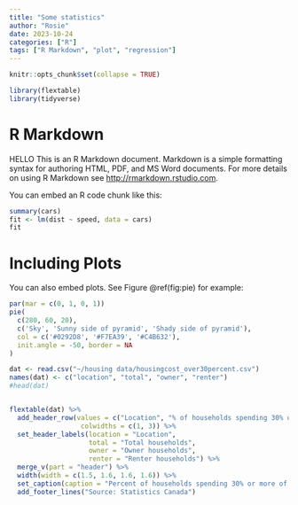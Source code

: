 ```yaml
---
title: "Some statistics"
author: "Rosie"
date: 2023-10-24
categories: ["R"]
tags: ["R Markdown", "plot", "regression"]
---
```


```r
knitr::opts_chunk$set(collapse = TRUE)
```

```r
library(flextable)
library(tidyverse)

```

# R Markdown

HELLO
This is an R Markdown document. Markdown is a simple formatting syntax for authoring HTML, PDF, and MS Word documents. For more details on using R Markdown see <http://rmarkdown.rstudio.com>.

You can embed an R code chunk like this:

```r
summary(cars)
fit <- lm(dist ~ speed, data = cars)
fit
```

# Including Plots

You can also embed plots. See Figure \@ref(fig:pie) for example:

```r
par(mar = c(0, 1, 0, 1))
pie(
  c(280, 60, 20),
  c('Sky', 'Sunny side of pyramid', 'Shady side of pyramid'),
  col = c('#0292D8', '#F7EA39', '#C4B632'),
  init.angle = -50, border = NA
)
```


```r

dat <- read.csv("~/housing data/housingcost_over30percent.csv")
names(dat) <- c("location", "total", "owner", "renter")
#head(dat)


flextable(dat) %>% 
  add_header_row(values = c("Location", "% of households spending 30% or more of income on shelter cost"),
                  colwidths = c(1, 3)) %>%
  set_header_labels(location = "Location", 
                    total = "Total households", 
                    owner = "Owner households", 
                    renter = "Renter households") %>%
  merge_v(part = "header") %>%
  width(width = c(1.5, 1.6, 1.6, 1.6)) %>%
  set_caption(caption = "Percent of households spending 30% or more of income on shelter cost in primary downtowns by tenure, 2021") %>%
  add_footer_lines("Source: Statistics Canada")
```